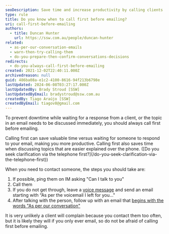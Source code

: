 ```yaml
---
seoDescription: Save time and increase productivity by calling clients first before emailing to discuss important topics or seek clarification.
type: rule
title: Do you know when to call first before emailing?
uri: call-first-before-emailing
authors:
  - title: Duncan Hunter
    url: https://ssw.com.au/people/duncan-hunter
related:
  - as-per-our-conversation-emails
  - warn-then-try-calling-them
  - do-you-prepare-then-confirm-conversations-decisions
redirects:
  - do-you-always-call-first-before-emailing
created: 2021-12-02T22:40:11.000Z
archivedreason: null
guid: 486ba08a-e1c2-4100-8616-94f213b6798e
lastUpdated: 2024-06-08T03:27:17.000Z
lastUpdatedBy: Brady Stroud [SSW]
lastUpdatedByEmail: bradystroud@ssw.com.au
createdBy: Tiago Araújo [SSW]
createdByEmail: tiagov8@gmail.com
---
```


To prevent downtime while waiting for a response from a client, or the topic in an email needs to be discussed immediately, you should always call first before emailing.

<youtubeEmbed url="https://www.youtube.com/embed/1lc57QC-5Ik" description="Video: Resolving conflict - call before emailing" />
Calling first can save valuable time versus waiting for someone to respond to your email, making you more productive. Calling first also saves time when discussing topics that are easier explained over the phone. ([Do you seek clarification via the telephone first?](/do-you-seek-clarification-via-the-telephone-first))

When you need to contact someone, the steps you should take are:

1. If possible, ping them on IM asking "Can I talk to you"
2. Call them
3. If you do not get through, leave a [voice message](/do-you-use-voice-recordings-when-appropriate) and send an email starting with “As per the voicemail I left for you…"
4. After talking with the person, follow up with an email that [begins with the words "As per our conversation"](/do-you-send-as-per-our-conversation-emails)

It is very unlikely a client will complain because you contact them too often, but it is likely they will if you only ever email, so do not be afraid of calling first before emailing.

